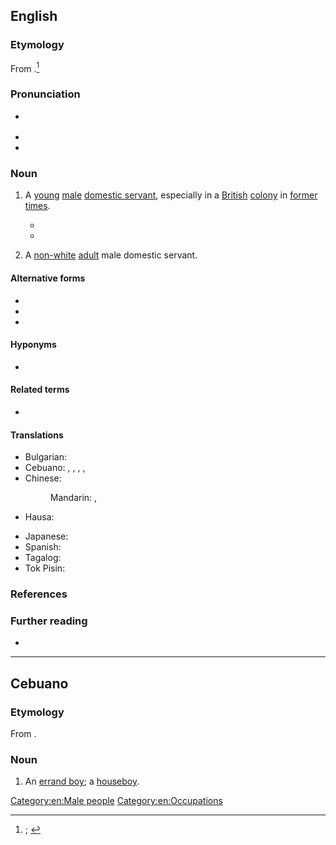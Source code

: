 {{also|house boy|house-boy}}
==English==
{{was wotd|2021|May|19}}

===Etymology===
From {{compound|en|house|boy|t2=young male; (''historical or offensive'') non-white male servant regardless of age}}.<ref>{{R:OED Online|subentry=house boy|subpos=n|subid=eid1351122|entry=house|pos=''n.''{{sup|1}} and ''int.''|noformat=1|id=88886|date=March 2021|nodot=1}}; {{R:Lexico|pos=n}}</ref>

===Pronunciation===
* {{a|RP|GA}} {{IPA|en|/ˈhaʊsbɔɪ/}}
* {{audio|en|LL-Q1860 (eng)-I learned some phrases-houseboy.wav|Audio (Southern England)}}
* {{hyphenation|en|house|boy}}

===Noun===
{{en-noun}}

# {{lb|en|chiefly|historical}} A [[young#Adjective|young]] [[male#Adjective|male]] [[domestic servant]], especially in a [[British#Adjective|British]] [[colony]] in [[former#Adjective|former]] [[time#Noun|times]].
#: {{coordinate terms|en|housegirl|housemaid}}
#* {{quote-book|en|author=Ralph Lionel German|title=Handbook to British Malaya, 1935|location=[London]|publisher=[R. L. German]: Obtainable from the Malay Information Agency, {{w|Waterlow and Sons}}|year=1935|page=50|oclc=27325434|passage=House servants are usually either Chinese or Tamil, the former predominating, especially in towns of any size. The domestic staff will in general consist of a '''houseboy''' (in large establishments two '''houseboys'''), a water carrier (''tukang ayer''), whose duties include washing dishes and preparing baths, a cook, a gardener, a chauffeur or ''sais'', and perhaps an ''ayah'' (if Chinese, ''amah'') or two, according to the size of the family.}}
#* {{quote-journal|en|author=Office of International Trade|coauthors=[[w:International Trade Administration|Bureau of Foreign and Domestic Commerce]]|journal=International Reference Service|location=Washington, D.C.|publisher=[[w:United States Government Publishing Office|United States Government Printing Office]]|year=1949|volume=6|page=64|oclc=747291382|passage=A married man with a family of three living in a private house will require in most cases a cook, '''houseboy''', an amah (female servant) for washing and ironing, a second amah to take care of small children or infants, and one or possibly two gardeners depending on the size of the lot. A syce (chauffeur) is optional in each individual case. Cooks, '''houseboys''', and amahs are usually Chinese, while gardeners and chauffeurs are Malay.}}
# {{lb|en|chiefly|historical|derogatory|offensive}} A [[nonwhite|non-white]] [[adult#Adjective|adult]] male domestic servant.

====Alternative forms====
* {{l|en|houseboi}}
* {{l|en|house boy}}
* {{l|en|house-boy}}

====Hyponyms====
* {{l|en|Chinaboy}} {{qualifier|obsolete|offensive}}

====Related terms====
* {{l|en|house slave}}

====Translations====
{{trans-top|young male domestic servant, especially in a British colony in former times}}
* Bulgarian: {{t+|bg|прислужник|m}}
* Cebuano: {{t|ceb|houseboy}}, {{t|ceb|atsoy}} {{qualifier|dated|derogatory}}, {{t|ceb|boy}}, {{t|ceb|muchacho}}, {{t|ceb|mutsatso}}
* Chinese:
*: Mandarin: {{t+|cmn|家僕}}, {{t+|cmn|家仆|tr=jiāpú}}
* Hausa: {{t|ha|boyi}}
{{trans-mid}}
* Japanese: {{t|ja|家僕|tr=かぼく, kaboku}}
* Spanish: {{t+|es|mucamo|m}} {{qualifier|Argentina|Chile}}
* Tagalog: {{t+|tl|alilà}}
* Tok Pisin: {{t|tpi|hausboi}}
{{trans-bottom}}

{{trans-top|non-white adult male domestic servant}}
{{trans-mid}}
{{trans-bottom}}

===References===
<references/>

===Further reading===
* {{pedia}}

[[Category:en:Male people]]
[[Category:en:Occupations]]

----

==Cebuano==

===Etymology===
From {{der|ceb|en|houseboy}}.

===Noun===
{{head|ceb|noun}}

# An [[errand boy]]; a [[#English|houseboy]].
#: {{synonyms|ceb|boy|muchacho|mutsatso}}
